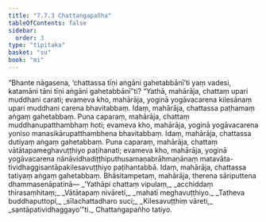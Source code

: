 ```yaml
---
title: "7.7.3 Chattaṅgapañha"
tableOfContents: false
sidebar:
  order: 3
type: "tipitaka"
basket: "su"
book: "mi"
---
```



<DynamicBreadcrumb />

<Division number="287" book="mi" bookNo="28">

<Paragraph number="1993" book="mi">
“Bhante nāgasena, ‘chattassa tīṇi aṅgāni gahetabbānī’ti yaṃ vadesi, katamāni tāni tīṇi aṅgāni gahetabbānī”ti? “Yathā, mahārāja, chattaṃ upari muddhani carati; evameva kho, mahārāja, yoginā yogāvacarena kilesānaṃ upari muddhani carena bhavitabbaṃ. Idaṃ, mahārāja, chattassa paṭhamaṃ aṅgaṃ gahetabbaṃ.
</Paragraph>

<Paragraph number="1994" book="mi">
Puna caparaṃ, mahārāja, chattaṃ muddhanupatthambhaṃ hoti; evameva kho, mahārāja, yoginā yogāvacarena yoniso manasikārupatthambhena bhavitabbaṃ. Idaṃ, mahārāja, chattassa dutiyaṃ aṅgaṃ gahetabbaṃ.
</Paragraph>

<Paragraph number="1995" book="mi">
Puna caparaṃ, mahārāja, chattaṃ vātātapameghavuṭṭhiyo paṭihanati; evameva kho, mahārāja, yoginā yogāvacarena nānāvidhadiṭṭhiputhusamaṇabrāhmaṇānaṃ matavāta-tividhaggisantāpakilesavuṭṭhiyo paṭihantabbā. Idaṃ, mahārāja, chattassa tatiyaṃ aṅgaṃ gahetabbaṃ. Bhāsitampetaṃ, mahārāja, therena sāriputtena dhammasenāpatinā—
</Paragraph>

<Paragraph number="1996" type="verses" book="mi">
_‘Yathāpi chattaṃ vipulaṃ,_  
_acchiddaṃ thirasaṃhitaṃ;_  
_Vātātapaṃ nivāreti,_  
_mahatī meghavuṭṭhiyo._  

</Paragraph>

<Paragraph number="1997" type="verses" book="mi">
_Tatheva buddhaputtopi,_  
_sīlachattadharo suci;_  
_Kilesavuṭṭhiṃ vāreti,_  
_santāpatividhaggayo’”ti._  


</Paragraph>
</Division>

<Paragraph number="1998" type="center" book="mi">
Chattaṅgapañho tatiyo.
</Paragraph>